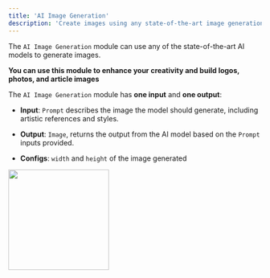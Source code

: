 ```yaml
---
title: 'AI Image Generation'
description: 'Create images using any state-of-the-art image generation AI models.'
---
```


The `AI Image Generation` module can use any of the state-of-the-art AI models to generate images. 

**You can use this module to enhance your creativity and build logos, photos, and article images**

The `AI Image Generation` module has **one input** and **one output**:

- **Input**: `Prompt` describes the image the model should generate, including artistic references and styles.
- **Output**: `Image`, returns the output from the AI model based on the `Prompt` inputs provided.

- **Configs**: `width` and `height` of the image generated

<img height="200" src="AIIG.png" />

